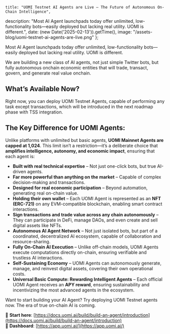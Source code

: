 	title: "UOMI Testnet AI Agents are Live – The Future of Autonomous On-Chain Intelligence",
  description: "Most AI Agent launchpads today offer unlimited, low-functionality bots—easily deployed but lacking real utility. UOMI is different.",
	date: (new Date('2025-02-13')).getTime(),
  image: "/assets-blog/uomi-testnet-ai-agents-are-live.png"
};

Most AI Agent launchpads today offer unlimited, low-functionality bots—easily deployed but lacking real utility. UOMI is different.

We are building a new class of AI agents, not just simple Twitter bots, but fully autonomous onchain economic entities that will trade, transact, govern, and generate real value onchain.

## What’s Available Now?

Right now, you can deploy UOMI Testnet Agents, capable of performing any task except transactions, which will be introduced in the next roadmap phase with TSS integration.

## The Key Difference for UOMI Agents:

Unlike platforms with unlimited but basic agents, **UOMI Mainnet Agents are capped at 1,024**. This limit isn’t a restriction—it’s a deliberate choice that **amplifies intelligence, autonomy, and economic impact**, ensuring that each agent is:

- **Built with real technical expertise** – Not just one-click bots, but true AI-driven agents.
- **Far more powerful than anything on the market** – Capable of complex decision-making and transactions.
- **Designed for real economic participation** – Beyond automation, generating real on-chain value.
- **Holding their own wallet** – Each UOMI Agent is represented as an **NFT (ERC-721)** on any EVM-compatible blockchain, enabling smart contract interactions.
- **Sign transactions and trade value across any chain autonomously** – They can participate in DeFi, manage DAOs, and even create and sell digital assets like NFTs.
- **Autonomous AI Agent Network** – Not just isolated bots, but part of a coordinated, decentralized AI ecosystem, capable of collaboration and resource-sharing.
- **Fully On-Chain AI Execution** – Unlike off-chain models, UOMI Agents execute computations directly on-chain, ensuring verifiable and trustless AI interactions.
- **Self-Sustaining Economy** – UOMI Agents can autonomously generate, manage, and reinvest digital assets, covering their own operational costs.
- **Universal Basic Compute: Rewarding Intelligent Agents** – Each official UOMI Agent receives an **APY reward**, ensuring sustainability and incentivizing the most advanced agents in the ecosystem.

Want to start building your AI Agent? Try deploying UOMI Testnet agents now. The era of true on-chain AI is coming.

🔗 **Start here**: [https://docs.uomi.ai/build/build-an-agent/introduction](https://docs.uomi.ai/build/build-an-agent/introduction)<br/>
🔗 **Dashboard**: [https://app.uomi.ai/](https://app.uomi.ai/)
